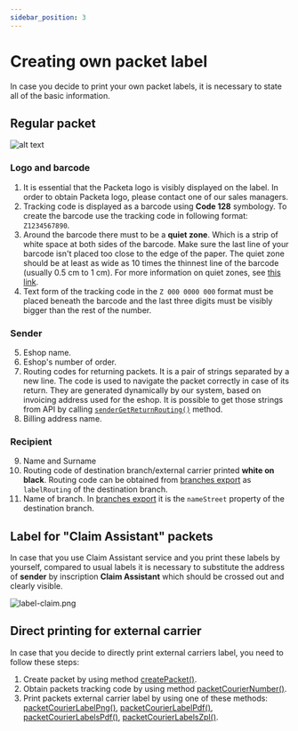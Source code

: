 ```yaml
---
sidebar_position: 3
---
```


# Creating own packet label

In case you decide to print your own packet labels, it is necessary to state all of the basic information.

## Regular packet

![alt text](label-desc-v3.png)

### Logo and barcode


1. It is essential that the Packeta logo is visibly displayed on the label. In order to obtain Packeta logo, please contact one of our sales managers.
2. Tracking code is displayed as a barcode using **Code 128** symbology. To create the barcode use the tracking code in following format: `Z1234567890`.
3. Around the barcode there must to be a **quiet zone**. Which is a strip of white space at both sides of the barcode. Make sure the last line of your barcode isn't placed too close to the edge of the paper. The quiet zone should be at least as wide as 10 times the thinnest line of the barcode (usually 0.5 cm to 1 cm). For more information on quiet zones, see [this link](https://barcode-labels.com/why-are-quiet-zones-so-important/).
4. Text form of the tracking code in the `Z 000 0000 000` format must be placed beneath the barcode and the last three digits must be visibly bigger than the rest of the number.


### Sender

5. Eshop name.
6. Eshop's number of order.
7. Routing codes for returning packets. It is a pair of strings separated by a new line. The code is used to navigate the packet correctly in case of its return. They are generated dynamically by our system, based on invoicing address used for the eshop. It is possible to get those strings from API by calling [`senderGetReturnRouting()`](../api-reference/api-methods-reference#sendergetreturnrouting) method.
8. Billing address name.

### Recipient


9. Name and Surname
10. Routing code of destination branch/external carrier printed **white on black**. Routing code can be obtained from [branches export](../pick-up-point-selection/branch-export-v5) as `labelRouting` of the destination branch.
11. Name of branch. In [branches export](../pick-up-point-selection/branch-export-v5) it is the `nameStreet` property of the destination branch.


## Label for "Claim Assistant" packets

In case that you use Claim Assistant service and you print these labels by yourself, compared to usual labels it is necessary to substitute the address of **sender** by inscription **Claim Assistant** which should be crossed out and clearly visible.

![label-claim.png](label-claim-v3.png)

## Direct printing for external carrier

In case that you decide to directly print external carriers label, you need to follow these steps:


1. Create packet by using method [createPacket()](../api-reference/api-methods-reference#createpacket).
2. Obtain packets tracking code by using method [packetCourierNumber()](../api-reference/api-methods-reference#packetcouriernumber).
3. Print packets external carrier label by using one of these methods: [packetCourierLabelPng()](../api-reference/api-methods-reference#packetcourierlabelpng), [packetCourierLabelPdf()](../api-reference/api-methods-reference#packetcourierlabelpdf), [packetCourierLabelsPdf()](../api-reference/api-methods-reference#packetcourierlabelspdf), [packetCourierLabelsZpl()](../api-reference/api-methods-reference#packetcourierlabelzpl).

